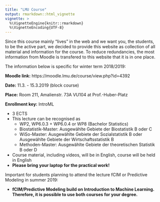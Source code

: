```yaml
---
title: "LMU Course"
output: rmarkdown::html_vignette
vignette: >
  %\VignetteEngine{knitr::rmarkdown}
  %\VignetteEncoding{UTF-8}
---
```


Since this course mainly "lives" in the web and we want you, the students, to be the active part, we decided to provide this website as collection of all material and information for the course. To reduce redundancies, the most information from Moodle is transfered to this website that it is in one place.

The information below is specific for winter term 2018/2019:

**Moodle link:** https://moodle.lmu.de/course/view.php?id=4392

**Date:** 11.3. - 15.3.2019 (block course)

**Place:** Room 211, Amalienstr. 73A VU104 at Prof.-Huber-Platz

**Enrollment key:** IntroML

- 3 ECTS
- This lecture can be recognised as 
    - WP2, WP6.0.3 + WP6.0.4 or WP8 (Bachelor Statistics)
    - Biostatistik-Master: Ausgewählte Gebiete der Biostatistik B oder C
    - WiSo-Master: Ausgewählte Gebiete der Sozialstatistik B oder Ausgewählte Gebiete der Wirtschaftsstatistik B
    - Methoden-Master: Ausgewählte Gebiete der theoretischen Statistik B oder D

- Course material, including videos, will be in English, course will be held in English
- **Please bring your laptop for the practical work!**

Important for students planning to attend the lecture fCIM or Predictive Modeling in summer 2019:

- **fCIM/Predictive Modeling build on Introduction to Machine Learning. Therefore, it is possible to use both courses for your degree.**